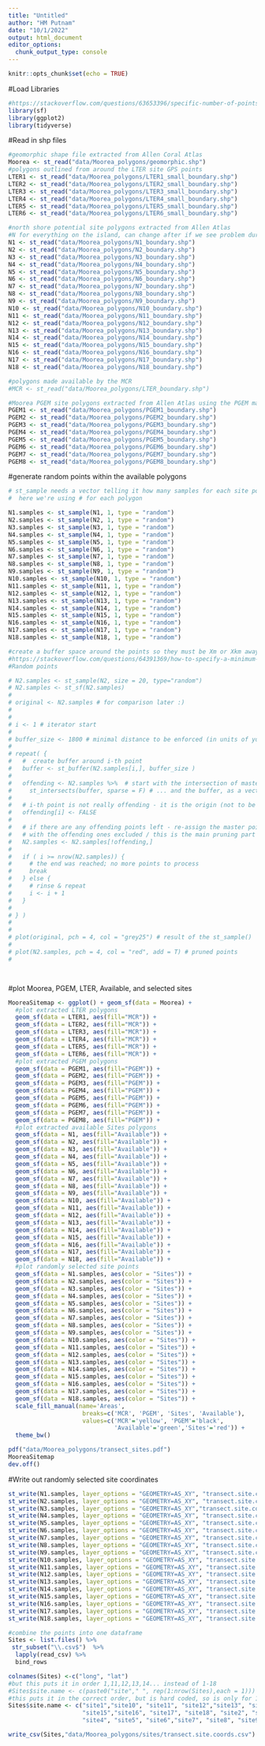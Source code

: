 ```yaml
---
title: "Untitled"
author: "HM Putnam"
date: "10/1/2022"
output: html_document
editor_options: 
  chunk_output_type: console
---
```


```r
knitr::opts_chunk$set(echo = TRUE)
```

#Load Libraries
```r
#https://stackoverflow.com/questions/63653396/specific-number-of-points-within-each-polygon-of-a-shape-in-r
library(sf)
library(ggplot2)
library(tidyverse)

```

#Read in shp files
```r

#geomorphic shape file extracted from Allen Coral Atlas
Moorea <- st_read("data/Moorea_polygons/geomorphic.shp")
#polygons outlined from around the LTER site GPS points
LTER1 <- st_read("data/Moorea_polygons/LTER1_small_boundary.shp")
LTER2 <- st_read("data/Moorea_polygons/LTER2_small_boundary.shp")
LTER3 <- st_read("data/Moorea_polygons/LTER3_small_boundary.shp")
LTER4 <- st_read("data/Moorea_polygons/LTER4_small_boundary.shp")
LTER5 <- st_read("data/Moorea_polygons/LTER5_small_boundary.shp")
LTER6 <- st_read("data/Moorea_polygons/LTER6_small_boundary.shp")

#north shore potential site polygons extracted from Allen Atlas
#N for everything on the island, can change after if we see problem during run
N1 <- st_read("data/Moorea_polygons/N1_boundary.shp")
N2 <- st_read("data/Moorea_polygons/N2_boundary.shp")
N3 <- st_read("data/Moorea_polygons/N3_boundary.shp")
N4 <- st_read("data/Moorea_polygons/N4_boundary.shp")
N5 <- st_read("data/Moorea_polygons/N5_boundary.shp")
N6 <- st_read("data/Moorea_polygons/N6_boundary.shp")
N7 <- st_read("data/Moorea_polygons/N7_boundary.shp")
N8 <- st_read("data/Moorea_polygons/N8_boundary.shp")
N9 <- st_read("data/Moorea_polygons/N9_boundary.shp")
N10 <- st_read("data/Moorea_polygons/N10_boundary.shp")
N11 <- st_read("data/Moorea_polygons/N11_boundary.shp")
N12 <- st_read("data/Moorea_polygons/N12_boundary.shp")
N13 <- st_read("data/Moorea_polygons/N13_boundary.shp")
N14 <- st_read("data/Moorea_polygons/N14_boundary.shp")
N15 <- st_read("data/Moorea_polygons/N15_boundary.shp")
N16 <- st_read("data/Moorea_polygons/N16_boundary.shp")
N17 <- st_read("data/Moorea_polygons/N17_boundary.shp")
N18 <- st_read("data/Moorea_polygons/N18_boundary.shp")

#polygons made available by the MCR
#MCR <- st_read("data/Moorea_polygons/LTER_boundary.shp")

#Moorea PGEM site polygons extracted from Allen Atlas using the PGEM map
PGEM1 <- st_read("data/Moorea_polygons/PGEM1_boundary.shp")
PGEM2 <- st_read("data/Moorea_polygons/PGEM2_boundary.shp")
PGEM3 <- st_read("data/Moorea_polygons/PGEM3_boundary.shp")
PGEM4 <- st_read("data/Moorea_polygons/PGEM4_boundary.shp")
PGEM5 <- st_read("data/Moorea_polygons/PGEM5_boundary.shp")
PGEM6 <- st_read("data/Moorea_polygons/PGEM6_boundary.shp")
PGEM7 <- st_read("data/Moorea_polygons/PGEM7_boundary.shp")
PGEM8 <- st_read("data/Moorea_polygons/PGEM8_boundary.shp")
```

#generate random points within the available polygons
```r
# st_sample needs a vector telling it how many samples for each site polygon
#  here we're using # for each polygon

N1.samples <- st_sample(N1, 1, type = "random")
N2.samples <- st_sample(N2, 1, type = "random")
N3.samples <- st_sample(N3, 1, type = "random")
N4.samples <- st_sample(N4, 1, type = "random")
N5.samples <- st_sample(N5, 1, type = "random")
N6.samples <- st_sample(N6, 1, type = "random")
N7.samples <- st_sample(N7, 1, type = "random")
N8.samples <- st_sample(N8, 1, type = "random")
N9.samples <- st_sample(N9, 1, type = "random")
N10.samples <- st_sample(N10, 1, type = "random")
N11.samples <- st_sample(N11, 1, type = "random")
N12.samples <- st_sample(N12, 1, type = "random")
N13.samples <- st_sample(N13, 1, type = "random")
N14.samples <- st_sample(N14, 1, type = "random")
N15.samples <- st_sample(N15, 1, type = "random")
N16.samples <- st_sample(N16, 1, type = "random")
N17.samples <- st_sample(N17, 1, type = "random")
N18.samples <- st_sample(N18, 1, type = "random")

#create a buffer space around the points so they must be Xm or Xkm away from each other
#https://stackoverflow.com/questions/64391369/how-to-specify-a-minimum-distance-between-points-in-sfst-sample
#Random points

# N2.samples <- st_sample(N2, size = 20, type="random")
# N2.samples <- st_sf(N2.samples)
# 
# original <- N2.samples # for comparison later :)
# 
# 
# i <- 1 # iterator start
# 
# buffer_size <- 1800 # minimal distance to be enforced (in units of your CRS)
# 
# repeat( {
#   #  create buffer around i-th point
#   buffer <- st_buffer(N2.samples[i,], buffer_size ) 
#   
#   offending <- N2.samples %>%  # start with the intersection of master points... 
#     st_intersects(buffer, sparse = F) # ... and the buffer, as a vector
#   
#   # i-th point is not really offending - it is the origin (not to be excluded)
#   offending[i] <- FALSE
#   
#   # if there are any offending points left - re-assign the master points, 
#   # with the offending ones excluded / this is the main pruning part :)
#   N2.samples <- N2.samples[!offending,] 
#   
#   if ( i >= nrow(N2.samples)) {
#     # the end was reached; no more points to process
#     break 
#   } else {
#     # rinse & repeat
#     i <- i + 1 
#   }
#   
# } )
# 
# 
# plot(original, pch = 4, col = "grey25") # result of the st_sample()
# 
# plot(N2.samples, pch = 4, col = "red", add = T) # pruned points
# 




```

#plot Moorea, PGEM, LTER, Available, and selected sites
```r
MooreaSitemap <- ggplot() + geom_sf(data = Moorea) +
  #plot extracted LTER polygons
  geom_sf(data = LTER1, aes(fill="MCR")) +
  geom_sf(data = LTER2, aes(fill="MCR")) +
  geom_sf(data = LTER3, aes(fill="MCR")) +
  geom_sf(data = LTER4, aes(fill="MCR")) +
  geom_sf(data = LTER5, aes(fill="MCR")) +
  geom_sf(data = LTER6, aes(fill="MCR")) +
  #plot extracted PGEM polygons
  geom_sf(data = PGEM1, aes(fill="PGEM")) +
  geom_sf(data = PGEM2, aes(fill="PGEM")) +
  geom_sf(data = PGEM3, aes(fill="PGEM")) +
  geom_sf(data = PGEM4, aes(fill="PGEM")) +
  geom_sf(data = PGEM5, aes(fill="PGEM")) +
  geom_sf(data = PGEM6, aes(fill="PGEM")) +
  geom_sf(data = PGEM7, aes(fill="PGEM")) +
  geom_sf(data = PGEM8, aes(fill="PGEM")) +
  #plot extracted available Sites polygons
  geom_sf(data = N1, aes(fill="Available")) +
  geom_sf(data = N2, aes(fill="Available")) +
  geom_sf(data = N3, aes(fill="Available")) +
  geom_sf(data = N4, aes(fill="Available")) +
  geom_sf(data = N5, aes(fill="Available")) +
  geom_sf(data = N6, aes(fill="Available")) +
  geom_sf(data = N7, aes(fill="Available")) +
  geom_sf(data = N8, aes(fill="Available")) +
  geom_sf(data = N9, aes(fill="Available")) +
  geom_sf(data = N10, aes(fill="Available")) +
  geom_sf(data = N11, aes(fill="Available")) +
  geom_sf(data = N12, aes(fill="Available")) +
  geom_sf(data = N13, aes(fill="Available")) +
  geom_sf(data = N14, aes(fill="Available")) +
  geom_sf(data = N15, aes(fill="Available")) +
  geom_sf(data = N16, aes(fill="Available")) +
  geom_sf(data = N17, aes(fill="Available")) +
  geom_sf(data = N18, aes(fill="Available")) +
  #plot randomly selected site points
  geom_sf(data = N1.samples, aes(color = "Sites")) +
  geom_sf(data = N2.samples, aes(color = "Sites")) +
  geom_sf(data = N3.samples, aes(color = "Sites")) +
  geom_sf(data = N4.samples, aes(color = "Sites")) +
  geom_sf(data = N5.samples, aes(color = "Sites")) +
  geom_sf(data = N6.samples, aes(color = "Sites")) +
  geom_sf(data = N7.samples, aes(color = "Sites")) +
  geom_sf(data = N8.samples, aes(color = "Sites")) +
  geom_sf(data = N9.samples, aes(color = "Sites")) +
  geom_sf(data = N10.samples, aes(color = "Sites")) +
  geom_sf(data = N11.samples, aes(color = "Sites")) +
  geom_sf(data = N12.samples, aes(color = "Sites")) +
  geom_sf(data = N13.samples, aes(color = "Sites")) +
  geom_sf(data = N14.samples, aes(color = "Sites")) +
  geom_sf(data = N15.samples, aes(color = "Sites")) +
  geom_sf(data = N16.samples, aes(color = "Sites")) +
  geom_sf(data = N17.samples, aes(color = "Sites")) +
  geom_sf(data = N18.samples, aes(color = "Sites")) +
  scale_fill_manual(name='Areas',
                     breaks=c('MCR', 'PGEM', 'Sites', 'Available'),
                     values=c('MCR'='yellow', 'PGEM'='black',
                              'Available'='green','Sites'='red')) +
  theme_bw()

pdf("data/Moorea_polygons/transect_sites.pdf")
MooreaSitemap
dev.off()
```
#Write out randomly selected site coordinates
```r

st_write(N1.samples, layer_options = "GEOMETRY=AS_XY", "transect.site.coords1.csv", delete_dsn=TRUE)
st_write(N2.samples, layer_options = "GEOMETRY=AS_XY", "transect.site.coords2.csv", delete_dsn=TRUE)
st_write(N3.samples, layer_options = "GEOMETRY=AS_XY","transect.site.coords3.csv", delete_dsn=TRUE)
st_write(N4.samples, layer_options = "GEOMETRY=AS_XY", "transect.site.coords4.csv", delete_dsn=TRUE)
st_write(N5.samples, layer_options = "GEOMETRY=AS_XY", "transect.site.coords5.csv", delete_dsn=TRUE)
st_write(N6.samples, layer_options = "GEOMETRY=AS_XY", "transect.site.coords6.csv", delete_dsn=TRUE)
st_write(N7.samples, layer_options = "GEOMETRY=AS_XY", "transect.site.coords7.csv", delete_dsn=TRUE)
st_write(N8.samples, layer_options = "GEOMETRY=AS_XY", "transect.site.coords8.csv", delete_dsn=TRUE)
st_write(N9.samples, layer_options = "GEOMETRY=AS_XY", "transect.site.coords9.csv", delete_dsn=TRUE)
st_write(N10.samples, layer_options = "GEOMETRY=AS_XY", "transect.site.coords10.csv", delete_dsn=TRUE)
st_write(N11.samples, layer_options = "GEOMETRY=AS_XY", "transect.site.coords11.csv", delete_dsn=TRUE)
st_write(N12.samples, layer_options = "GEOMETRY=AS_XY", "transect.site.coords12.csv", delete_dsn=TRUE)
st_write(N13.samples, layer_options = "GEOMETRY=AS_XY", "transect.site.coords13.csv", delete_dsn=TRUE)
st_write(N14.samples, layer_options = "GEOMETRY=AS_XY", "transect.site.coords14.csv", delete_dsn=TRUE)
st_write(N15.samples, layer_options = "GEOMETRY=AS_XY", "transect.site.coords15.csv", delete_dsn=TRUE)
st_write(N16.samples, layer_options = "GEOMETRY=AS_XY", "transect.site.coords16.csv", delete_dsn=TRUE)
st_write(N17.samples, layer_options = "GEOMETRY=AS_XY", "transect.site.coords17.csv", delete_dsn=TRUE)
st_write(N18.samples, layer_options = "GEOMETRY=AS_XY", "transect.site.coords18.csv", delete_dsn=TRUE)

#combine the points into one dataframe
Sites <- list.files() %>%
 str_subset("\\.csv$")  %>%
  lapply(read_csv) %>% 
  bind_rows

colnames(Sites) <-c("long", "lat")
#but this puts it in order 1,11,12,13,14... instead of 1-18
#Sites$site.name <- c(paste0("site"," ", rep(1:nrow(Sites),each = 1)))
#this puts it in the correct order, but is hard coded, so is only for 18 sites
Sites$site.name <- c("site1","site10", "site11", "site12","site13", "site14", 
                     "site15","site16", "site17", "site18", "site2", "site3",
                     "site4", "site5", "site6","site7", "site8", "site9")

write_csv(Sites,"data/Moorea_polygons/sites/transect.site.coords.csv")
```

